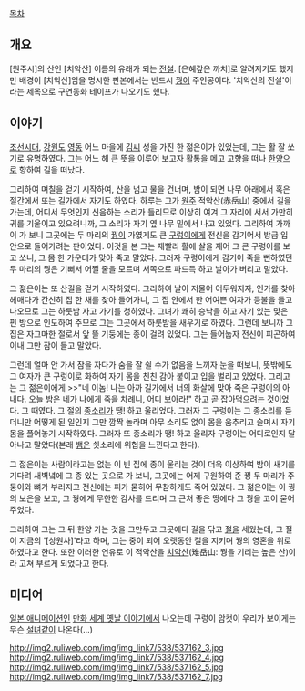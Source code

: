[[목차]]

== 개요 ==
[원주시]의 산인 [치악산] 이름의 유래가 되는 [[전설]]. [은혜갚은 까치]로 알려지기도 했지만 배경이 [치악산]임을 명시한 판본에서는 반드시 [[꿩]]이 주인공이다. '치악산의 전설'이라는 제목으로 구연동화 테이프가 나오기도 했다.
== 이야기 ==
[[조선시대]], [[강원도]] [[영동]] 어느 마을에 [[김]]씨 성을 가진 한 젊은이가 있었는데, 그는 활 잘 쏘기로 유명하였다. 그는 어느 해 큰 뜻을 이루어 보고자 활통을 메고 고향을 떠나 [[한양]]으로 향하여 길을 떠났다.

그리하여 며칠을 걷기 시작하여, 산을 넘고 물을 건너며, 밤이 되면 나무 아래에서 혹은 절간에서 또는 길가에서 자기도 하였다. 하루는 그가 [[원주]] 적악산(赤岳山) 중에서 길을 가는데, 어디서 무엇인지 신음하는 소리가 들리므로 이상히 여겨 그 자리에 서서 가만히 귀를 기울이고 있으려니까, 그 소리가 자기 옆 나무 밑에서 나고 있었다. 그리하여 가까이 가 보니 그곳에는 두 마리의 [[꿩]]이 가엾게도 큰 [[구렁이]]에게 전신을 감기어서 방금 입 안으로 들어가려는 판이었다. 이것을 본 그는 재빨리 활에 살을 재어 그 큰 구렁이를 보고 쏘니, 그 몸 한 가운데가 맞아 죽고 말았다. 그러자 구렁이에게 감기어 죽을 뻔하였던 두 마리의 꿩은 기뻐서 어쩔 줄을 모르며 서쪽으로 파드득 하고 날아가 버리고 말았다.

그 젊은이는 또 산길을 걷기 시작하였다. 그리하여 날이 저물어 어두워지자, 인가를 찾아 헤매다가 간신히 집 한 채를 찾아 들어가니, 그 집 안에서 한 어여쁜 여자가 등불을 들고 나오므로 그는 하룻밤 자고 가기를 청하였다. 그녀가 쾌히 승낙을 하고 자기 있는 맞은 편 방으로 인도하여 주므로 그는 그곳에서 하룻밤을 새우기로 하였다. 그런데 보니까 그 집은 자그마한 절로서 앞 뜰 기둥에는 종이 걸려 있었다. 그는 들어눕자 전신이 피곤하여 이내 그만 잠이 들고 말았다.

그런데 얼마 안 가서 잠을 자다가 숨을 잘 쉴 수가 없음을 느끼자 눈을 떠보니, 뜻밖에도 그 여자가 큰 구렁이로 화하여 자기 몸을 친친 감아 붙이고 입을 벌리고 있었다. 그리고는 그 젊은이에게 
>>"네 이놈! 나는 아까 길가에서 너의 화살에 맞아 죽은 구렁이의 아내다. 오늘 밤은 네가 나에게 죽을 차례니, 어디 보아라!" 
하고 곧 잡아먹으려는 것이었다. 그 때였다. 그 절의 [[종]]소리가 땡! 하고 울리었다. 그러자 그 구렁이는 그 종소리를 듣더니만 어떻게 된 일인지 그만 깜짝 놀라며 아무 소리도 없이 몸을 움추리고 슬며시 자기 몸을 풀어놓기 시작하였다. 그러자 또 종소리가 땡! 하고 울리자 구렁이는 어디로인지 달아나고 말았다(본래 [[뱀]]은 쇳소리에 위협을 느낀다고 한다).

그 젊은이는 사람이라고는 없는 이 빈 집에 종이 울리는 것이 더욱 이상하여 밤이 새기를 기다려 새벽녘에 그 종 있는 곳으로 가 보니, 그곳에는 어제 구원하여 준 꿩 두 마리가 주둥이와 뼈가 부러지고 전신에는 피가 묻히어 무참하게도 죽어 있었다. 그 젊은이는 이 꿩의 보은을 보고, 그 꿩에게 무한한 감사를 드리며 그 근처 좋은 땅에다 그 꿩을 고이 묻어 주었다.

그리하여 그는 그 뒤 한양 가는 것을 그만두고 그곳에다 길을 닦고 [[절]]을 세웠는데, 그 절이 지금의 '[상원사]'라고 하며, 그는 중이 되어 오랫동안 절을 지키며 꿩의 영혼을 위로하였다고 한다. 또한 이러한 연유로 이 적악산을 [[치악산]](雉岳山: 꿩을 기리는 높은 산)이라 고쳐 부르게 되었다고 한다.
== 미디어 ==
[[일본 애니메이션]]인 [[만화 세계 옛날 이야기]]에서 나오는데 구렁이 암컷이 우리가 보이게는 무슨 [[설녀]]같이 나온다(...)

http://img2.ruliweb.com/img/img_link7/538/537162_3.jpg
http://img2.ruliweb.com/img/img_link7/538/537162_4.jpg
http://img2.ruliweb.com/img/img_link7/538/537162_5.jpg
http://img2.ruliweb.com/img/img_link7/538/537162_7.jpg

